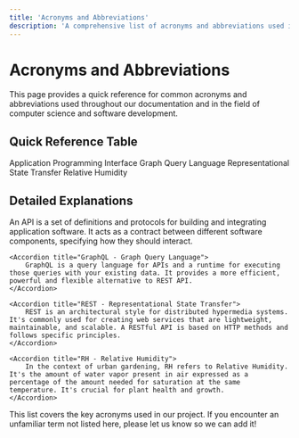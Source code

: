 ```yaml
---
title: 'Acronyms and Abbreviations'
description: 'A comprehensive list of acronyms and abbreviations used in our documentation'
---
```


# Acronyms and Abbreviations

This page provides a quick reference for common acronyms and abbreviations used throughout our documentation and in the field of computer science and software development.

## Quick Reference Table

<CardGroup cols={2}>
    <Card title="API" icon="plug">
        Application Programming Interface
    </Card>
    <Card title="GraphQL" icon="project-diagram">
        Graph Query Language
    </Card>
    <Card title="REST" icon="exchange-alt">
        Representational State Transfer
    </Card>
    <Card title="RH" icon="tint">
        Relative Humidity
    </Card>
</CardGroup>

## Detailed Explanations

<AccordionGroup>
    <Accordion title="API - Application Programming Interface">
        An API is a set of definitions and protocols for building and integrating application software. It acts as a contract between different software components, specifying how they should interact.
    </Accordion>

    <Accordion title="GraphQL - Graph Query Language">
        GraphQL is a query language for APIs and a runtime for executing those queries with your existing data. It provides a more efficient, powerful and flexible alternative to REST API.
    </Accordion>

    <Accordion title="REST - Representational State Transfer">
        REST is an architectural style for distributed hypermedia systems. It's commonly used for creating web services that are lightweight, maintainable, and scalable. A RESTful API is based on HTTP methods and follows specific principles.
    </Accordion>

    <Accordion title="RH - Relative Humidity">
        In the context of urban gardening, RH refers to Relative Humidity. It's the amount of water vapor present in air expressed as a percentage of the amount needed for saturation at the same temperature. It's crucial for plant health and growth.
    </Accordion>
</AccordionGroup>

<Note>
    This list covers the key acronyms used in our project. If you encounter an unfamiliar term not listed here, please let us know so we can add it!
</Note>
